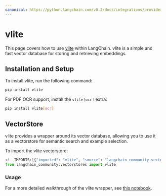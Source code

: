 ```yaml
---
canonical: https://python.langchain.com/v0.2/docs/integrations/providers/vlite/
---
```


# vlite

This page covers how to use [vlite](https://github.com/sdan/vlite) within LangChain. vlite is a simple and fast vector database for storing and retrieving embeddings.

## Installation and Setup

To install vlite, run the following command:

```bash
pip install vlite
```

For PDF OCR support, install the `vlite[ocr]` extra:

```bash
pip install vlite[ocr]
```

## VectorStore

vlite provides a wrapper around its vector database, allowing you to use it as a vectorstore for semantic search and example selection.

To import the vlite vectorstore:

```python
<!--IMPORTS:[{"imported": "vlite", "source": "langchain_community.vectorstores", "docs": "https://api.python.langchain.com/en/latest/vectorstores/langchain_community.vectorstores.vlite.vlite.html", "title": "vlite"}]-->
from langchain_community.vectorstores import vlite
```

### Usage

For a more detailed walkthrough of the vlite wrapper, see [this notebook](/docs/integrations/vectorstores/vlite).